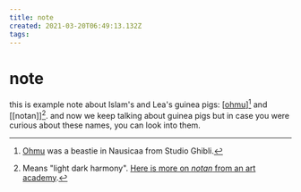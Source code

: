 ```yaml
---
title: note
created: 2021-03-20T06:49:13.132Z
tags:
---
```


# note

this is example note about Islam's and Lea's guinea pigs: [[ohmu]][^1] and [[notan]][^2]. and now we keep talking about guinea pigs but in case you were curious about these names, you can look into them.

[^1]: [Ohmu](https://nausicaa.fandom.com/wiki/Ohmu) was a beastie in Nausicaa from Studio Ghibli.
[^2]: Means "light dark harmony". [Here is more on _notan_ from an art academy](https://drawpaintacademy.com/notan/).

[//begin]: # "Autogenerated link references for markdown compatibility"
[ohmu]: ohmu "ohmu"
[//end]: # "Autogenerated link references"